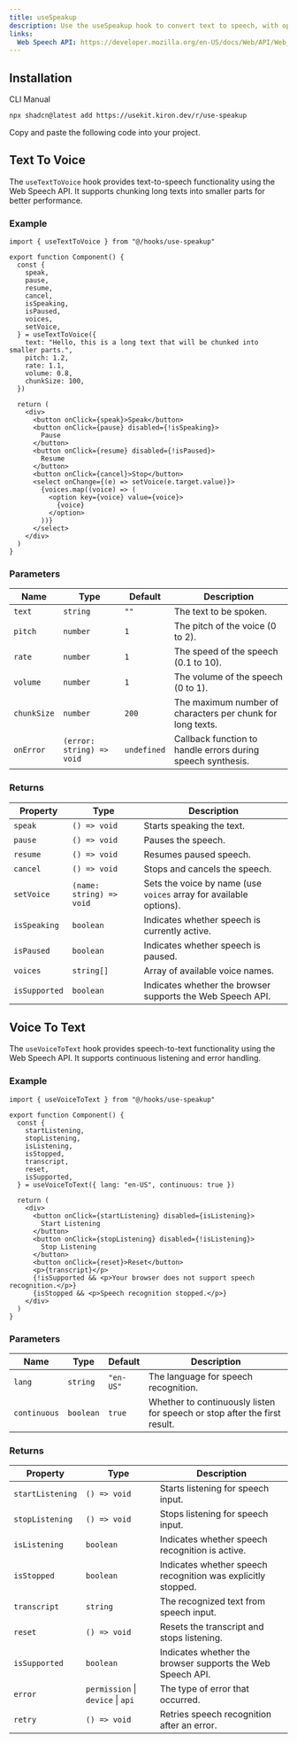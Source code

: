 ```yaml
---
title: useSpeakup
description: Use the useSpeakup hook to convert text to speech, with options to control pitch, rate, volume, and voice selection.
links:
  Web Speech API: https://developer.mozilla.org/en-US/docs/Web/API/Web_Speech_API
---
```


<ComponentPreview name="use-speakup-demo" />

## Installation

<Tabs defaultValue="cli">

<TabsList>
  <TabsTrigger value="cli">CLI</TabsTrigger>
  <TabsTrigger value="manual">Manual</TabsTrigger>
</TabsList>

<TabsContent value="cli">

```bash
npx shadcn@latest add https://usekit.kiron.dev/r/use-speakup
```

</TabsContent>

<TabsContent value="manual">

<Steps>

<Step>Copy and paste the following code into your project.</Step>

<ComponentSource name="use-speakup" />

</Steps>

</TabsContent>

</Tabs>

## Text To Voice

The `useTextToVoice` hook provides text-to-speech functionality using the Web Speech API. It supports chunking long texts into smaller parts for better performance.

### Example

```tsx {1, 4-19}
import { useTextToVoice } from "@/hooks/use-speakup"

export function Component() {
  const {
    speak,
    pause,
    resume,
    cancel,
    isSpeaking,
    isPaused,
    voices,
    setVoice,
  } = useTextToVoice({
    text: "Hello, this is a long text that will be chunked into smaller parts.",
    pitch: 1.2,
    rate: 1.1,
    volume: 0.8,
    chunkSize: 100,
  })

  return (
    <div>
      <button onClick={speak}>Speak</button>
      <button onClick={pause} disabled={!isSpeaking}>
        Pause
      </button>
      <button onClick={resume} disabled={!isPaused}>
        Resume
      </button>
      <button onClick={cancel}>Stop</button>
      <select onChange={(e) => setVoice(e.target.value)}>
        {voices.map((voice) => (
          <option key={voice} value={voice}>
            {voice}
          </option>
        ))}
      </select>
    </div>
  )
}
```

### Parameters

| Name        | Type                      | Default     | Description                                                 |
| ----------- | ------------------------- | ----------- | ----------------------------------------------------------- |
| `text`      | `string`                  | `""`        | The text to be spoken.                                      |
| `pitch`     | `number`                  | `1`         | The pitch of the voice (0 to 2).                            |
| `rate`      | `number`                  | `1`         | The speed of the speech (0.1 to 10).                        |
| `volume`    | `number`                  | `1`         | The volume of the speech (0 to 1).                          |
| `chunkSize` | `number`                  | `200`       | The maximum number of characters per chunk for long texts.  |
| `onError`   | `(error: string) => void` | `undefined` | Callback function to handle errors during speech synthesis. |

### Returns

| Property      | Type                     | Description                                                        |
| ------------- | ------------------------ | ------------------------------------------------------------------ |
| `speak`       | `() => void`             | Starts speaking the text.                                          |
| `pause`       | `() => void`             | Pauses the speech.                                                 |
| `resume`      | `() => void`             | Resumes paused speech.                                             |
| `cancel`      | `() => void`             | Stops and cancels the speech.                                      |
| `setVoice`    | `(name: string) => void` | Sets the voice by name (use `voices` array for available options). |
| `isSpeaking`  | `boolean`                | Indicates whether speech is currently active.                      |
| `isPaused`    | `boolean`                | Indicates whether speech is paused.                                |
| `voices`      | `string[]`               | Array of available voice names.                                    |
| `isSupported` | `boolean`                | Indicates whether the browser supports the Web Speech API.         |

## Voice To Text

The `useVoiceToText` hook provides speech-to-text functionality using the Web Speech API. It supports continuous listening and error handling.

### Example

```tsx {1, 4-12}
import { useVoiceToText } from "@/hooks/use-speakup"

export function Component() {
  const {
    startListening,
    stopListening,
    isListening,
    isStopped,
    transcript,
    reset,
    isSupported,
  } = useVoiceToText({ lang: "en-US", continuous: true })

  return (
    <div>
      <button onClick={startListening} disabled={isListening}>
        Start Listening
      </button>
      <button onClick={stopListening} disabled={!isListening}>
        Stop Listening
      </button>
      <button onClick={reset}>Reset</button>
      <p>{transcript}</p>
      {!isSupported && <p>Your browser does not support speech recognition.</p>}
      {isStopped && <p>Speech recognition stopped.</p>}
    </div>
  )
}
```

### Parameters

| Name         | Type      | Default   | Description                                                               |
| ------------ | --------- | --------- | ------------------------------------------------------------------------- |
| `lang`       | `string`  | `"en-US"` | The language for speech recognition.                                      |
| `continuous` | `boolean` | `true`    | Whether to continuously listen for speech or stop after the first result. |

### Returns

| Property         | Type                              | Description                                                  |
| ---------------- | --------------------------------- | ------------------------------------------------------------ |
| `startListening` | `() => void`                      | Starts listening for speech input.                           |
| `stopListening`  | `() => void`                      | Stops listening for speech input.                            |
| `isListening`    | `boolean`                         | Indicates whether speech recognition is active.              |
| `isStopped`      | `boolean`                         | Indicates whether speech recognition was explicitly stopped. |
| `transcript`     | `string`                          | The recognized text from speech input.                       |
| `reset`          | `() => void`                      | Resets the transcript and stops listening.                   |
| `isSupported`    | `boolean`                         | Indicates whether the browser supports the Web Speech API.   |
| `error`          | `permission` \| `device` \| `api` | The type of error that occurred.                             |
| `retry`          | `() => void`                      | Retries speech recognition after an error.                   |
